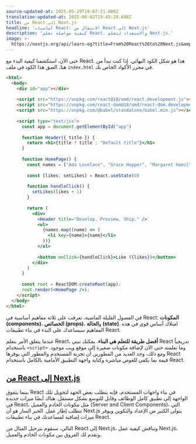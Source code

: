 ```yaml
---
source-updated-at: 2025-05-29T19:07:21.000Z
translation-updated-at: 2025-06-02T19:45:29.698Z
title: من React إلى Next.js
headline: 'أساسيات React: الانتقال من React إلى Next.js'
description: 'كيفية مواصلة تعلم React، والاستعداد لتعلم Next.js.'
image: >-
  https://nextjs.org/api/learn-og?title=From%20React%20to%20Next.js&amp;chapter=8
---
```


حتى الآن، استكشفنا كيفية البدء مع React. هذا هو شكل الكود النهائي. إذا كنت تبدأ من هنا، الصق هذا الكود في ملف `index.html` في محرر الأكواد الخاص بك.

```html filename="index.html"
<html>
  <body>
    <div id="app"></div>
 
    <script src="https://unpkg.com/react@18/umd/react.development.js"></script>
    <script src="https://unpkg.com/react-dom@18/umd/react-dom.development.js"></script>
    <script src="https://unpkg.com/@babel/standalone/babel.min.js"></script>
 
    <script type="text/jsx">
      const app = document.getElementById("app")
 
      function Header({ title }) {
        return <h1>{title ? title : "Default title"}</h1>
      }
 
      function HomePage() {
        const names = ["Ada Lovelace", "Grace Hopper", "Margaret Hamilton"]
 
        const [likes, setLikes] = React.useState(0)
 
        function handleClick() {
          setLikes(likes + 1)
        }
 
        return (
          <div>
            <Header title="Develop. Preview. Ship." />
            <ul>
              {names.map((name) => (
                <li key={name}>{name}</li>
              ))}
            </ul>
 
            <button onClick={handleClick}>Like ({likes})</button>
          </div>
        )
      }
 
      const root = ReactDOM.createRoot(app);
      root.render(<HomePage />);
    </script>
  </body>
</html>
```

في الفصول القليلة الماضية، تعرفت على ثلاثة مفاهيم أساسية في React: **المكونات (components)**، **الخصائص (props)**، و**الحالة (state)**. امتلاك أساس قوي في هذه المفاهيم سيساعدك على البدء في بناء تطبيقات React.

عندما يتعلق الأمر بتعلم React، **أفضل طريقة للتعلم هي البناء**. يمكنك تبني React تدريجياً باستخدام `<script>` وما تعلمته حتى الآن لإضافة مكونات صغيرة إلى موقع ويب موجود. ومع ذلك، وجد العديد من المطورين أن تجربة المستخدم والمطور التي يوفرها React قيمة بما يكفي للغوص مباشرة وكتابة واجهة التطبيق الأمامية بالكامل باستخدام React.

[من React إلى Next.js](#من-react-إلى-nextjs)
----------------------------------------------

بينما يتفوق React في بناء واجهات المستخدم، فإنه يتطلب بعض الجهد لتحويل تلك الواجهة إلى تطبيق كامل الوظائف وقابل للتوسع بشكل مستقل. هناك أيضًا ميزات جديدة في React، مثل مكونات الخادم والعميل (Server and Client Components)، التي تتطلب إطار عمل. الخبر السار هو أن Next.js يتولى الكثير من الإعداد والتكوين ويوفر ميزات إضافية لمساعدتك في بناء تطبيقات React.

التالي، سنقوم بترحيل المثال من React إلى Next.js، ونناقش كيفية عمل Next.js، ونقدم لك الفروق بين مكونات الخادم والعميل.
